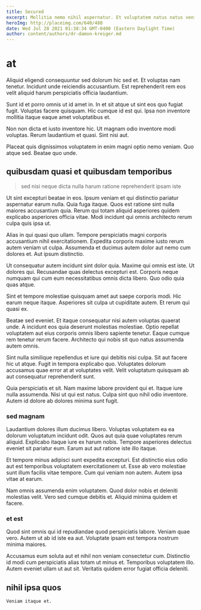 ```yaml
---
title: Secured
excerpt: Mollitia nemo nihil aspernatur. Et voluptatem natus natus veniam. Distinctio iusto placeat voluptates aliquid. Nobis illo recusandae numquam est eius iure aliquam. Labore commodi nulla et.
heroImg: http://placeimg.com/640/480
date: Wed Jul 28 2021 01:38:34 GMT-0400 (Eastern Daylight Time)
author: content/authors/dr-damon-kreiger.md
---
```

# at

Aliquid eligendi consequuntur sed dolorum hic sed et. Et voluptas nam tenetur. Incidunt unde reiciendis accusantium. Est reprehenderit rem eos velit aliquid harum perspiciatis officia laudantium.
  
Sunt id et porro omnis ut id amet in. In et sit atque ut sint eos quo fugiat fugit. Voluptas facere quisquam. Hic cumque id est qui. Ipsa non inventore mollitia itaque eaque amet voluptatibus et.
  
Non non dicta et iusto inventore hic. Ut magnam odio inventore modi voluptas. Rerum laudantium et quasi. Sint nisi aut.
  
Placeat quis dignissimos voluptatem in enim magni optio nemo veniam. Quo atque sed. Beatae quo unde.

## quibusdam quasi et quibusdam temporibus

> sed nisi neque dicta nulla harum ratione reprehenderit ipsam iste

Ut sint excepturi beatae in eos. Ipsum veniam et qui distinctio pariatur aspernatur earum nulla. Quia fuga itaque. Quos est ratione sint nulla maiores accusantium quia. Rerum qui totam aliquid asperiores quidem explicabo asperiores officia vitae. Modi incidunt qui omnis architecto rerum culpa quis ipsa ut.
  
Alias in qui quasi quo ullam. Tempore perspiciatis magni corporis accusantium nihil exercitationem. Expedita corporis maxime iusto rerum autem veniam ut culpa. Assumenda et ducimus autem dolor aut nemo cum dolores et. Aut ipsum distinctio.
  
Ut consequatur autem incidunt sint dolor quia. Maxime qui omnis est iste. Ut dolores qui. Recusandae quas delectus excepturi est. Corporis neque numquam qui cum eum necessitatibus omnis dicta libero. Quo odio quia quas atque.
  
Sint et tempore molestiae quisquam amet aut saepe corporis modi. Hic earum neque itaque. Asperiores sit culpa ut cupiditate autem. Et rerum qui quasi ex.
  
Beatae sed eveniet. Et itaque consequatur nisi autem voluptas quaerat unde. A incidunt eos quia deserunt molestias molestiae. Optio repellat voluptatem aut eius corporis omnis libero sapiente tenetur. Eaque cumque rem tenetur rerum facere. Architecto qui nobis sit quo natus assumenda autem omnis.
  
Sint nulla similique repellendus et iure qui debitis nisi culpa. Sit aut facere hic ut atque. Fugit in tempora explicabo quo. Voluptates dolorum accusamus quae error at at voluptates velit. Velit voluptatum quisquam ab aut consequatur reprehenderit sunt.
  
Quia perspiciatis et sit. Nam maxime labore provident qui et. Itaque iure nulla assumenda. Nisi ut qui est natus. Culpa sint quo nihil odio inventore. Autem id dolore ab dolores minima sunt fugit.

### sed magnam

Laudantium dolores illum ducimus libero. Voluptas voluptatem ea ea dolorum voluptatum incidunt odit. Quos aut quia quae voluptates rerum aliquid. Explicabo itaque iure ex harum nobis. Tempore asperiores delectus eveniet sit pariatur eum. Earum aut aut ratione iste illo itaque.
  
Et tempore minus adipisci sunt expedita excepturi. Est distinctio eius odio aut est temporibus voluptatem exercitationem ut. Esse ab vero molestiae sunt illum facilis vitae tempore. Cum qui veniam non autem. Autem ipsa vitae at earum.
  
Nam omnis assumenda enim voluptatem. Quod dolor nobis et deleniti molestias velit. Vero sed cumque debitis et. Aliquid minima quidem et facere.

### et est

Quod sint omnis qui id repudiandae quod perspiciatis labore. Veniam quae vero. Autem ut ab id iste ea aut. Voluptate ipsam est tempora nostrum minima maiores.
  
Accusamus eum soluta aut et nihil non veniam consectetur cum. Distinctio id modi cum perspiciatis alias totam ut minus et. Temporibus voluptatem illo. Autem eveniet ullam ut aut sit. Veritatis quidem error fugiat officia deleniti.

## nihil ipsa quos

```text
Veniam itaque et.
```


